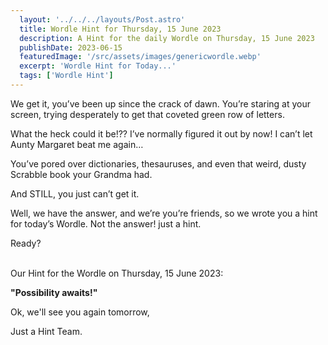```yaml
---
  layout: '../../../layouts/Post.astro'
  title: Wordle Hint for Thursday, 15 June 2023
  description: A Hint for the daily Wordle on Thursday, 15 June 2023
  publishDate: 2023-06-15
  featuredImage: '/src/assets/images/genericwordle.webp'
  excerpt: 'Wordle Hint for Today...'
  tags: ['Wordle Hint']
---
```


  We get it, you’ve been up since the crack of dawn. You’re staring at your screen, trying desperately to get that coveted green row of letters. 

  What the heck could it be!??
  I’ve normally figured it out by now!
  I can’t let Aunty Margaret beat me again… 

  You’ve pored over dictionaries, thesauruses, and even that weird, dusty Scrabble book your Grandma had.

  And STILL, you just can’t get it. 

  Well, we have the answer, and we’re you’re friends, so we wrote you a hint for today’s Wordle.
  Not the answer! just a hint. 

  Ready?<br /><br />

  Our Hint for the Wordle on Thursday, 15 June 2023:

  **"Possibility awaits!"**

  Ok, we'll see you again tomorrow, 

  Just a Hint Team.
  